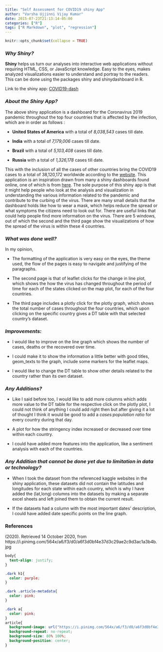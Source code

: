 ```yaml
---
title: "Self Assessment for COVID19 shiny App"
author: "Varsha Ujjinni Vijay Kumar"
date: 2015-07-23T21:13:14-05:00
categories: ["R"]
tags: ["R Markdown", "plot", "regression"]
---
```


```r
knitr::opts_chunk$set(collapse = TRUE)
```

### *Why Shiny?*

**Shiny** helps us turn our analyses into interactive web applications without requiring HTML, CSS, or JavaScript knowledge. Easy to the eyes, makes analyzed visualizations easier to understand and portray to the readers. This can be done using the packages shiny and shinydashboard in R.


Link to the shiny app: [COVID19-dash](https://varsha-ujjinni-vijay-kumar.shinyapps.io/shiny-assessment-Varsha-Ujjinni-VijayKumar/)

### *About the Shiny App?*

The above shiny application is a dashboard for the Coronavirus 2019 pandemic throughout the top four countries that is affected by the infection, which are in order as follows :

- **United States of America** with a total of *8,038,543* cases till date.

- **India** with a total of *7,179,006* cases till date.

- **Brazil** with a total of *5,103,408* cases till date.

- **Russia** with a total of *1,326,178* cases till date. 

This with the inclusion of all the cases of other countries bring the COVID19 cases to a total of 38,120,172 worldwide according to the [website](https://www.worldometers.info/coronavirus/).
This application is an inspiration drawn from many a shiny dashboards found online, one of which is from [here](https://shiny.rstudio.com/gallery/covid19-tracker.html). The sole purpose of this shiny app is that it might help people who look at the analysis and visualization in understanding the various information related to the pandemic and contribute to the curbing of the virus. 
There are many small details that the dashboard holds like how to wear a mask, which helps reduce the spread or what symptoms the citizens need to look out for. There are useful links that could help people find more information on the virus. There are 5 windows, out of which the second and the third page show the visualizations of how the spread of the virus is within these 4 countries.

### *What was done well?*

In my opinion,

- The formatting of the application is very easy on the eyes, the theme used, the flow of the pages is easy to navigate and justifying of the paragraphs. 

- The second page is that of leaflet clicks for the change in line plot, which shows the how the virus has changed throughout the period of time for each of the states clicked on the map plot, for each of the four countries. 

- The third page includes a plotly click for the plotly graph, which shows the total number of cases throughout the four countries, which upon clicking on the specific country gives a DT table with that selected country's dataset.

### *Improvements:*

- I would like to improve on the line graph which shows the number of cases, deaths or the recovered over time. 

- I could make it to show the information a little better with good titles, geom_texts to the graph, include some markers for the leaflet maps. 

- I would like to change the DT table to show other details related to the country rather than its own dataset.

### *Any Additions?*

- Like I said before too, I would like to add more columns which adds more value to the DT table for the respective click on the plotly plot, I could not think of anything I could add right then but after giving it a lot of thought I think it would be good to add a *cases:population ratio* for every country during that day.

- A plot for how the stringency index increased or decreased over time within each country.

- I could have added more features into the application, like a sentiment analysis with each of the countries.

### *Any Addition that cannot be done yet due to limitation in data or technology?*

- When I took the dataset from the referenced kaggle websites in the shiny application, these datasets did not contain the latitudes and longitudes for each state within each country, which is why I have added the (lat,long) columns into the datasets by making a separate excel sheets and left joined them to obtain the current result.

- If the datasets had a column with the most important dates' description, I could have added date specific points on the line graph.


### References

(2020). Retrieved 14 October 2020, from https://i.pinimg.com/564x/a6/f3/d0/a6f3d0bf4e37d3c29ae2c9d3ac1a3b4b.jpg

```css
body{
  text-align: justify;
}

.dark h1{
  color: purple;
}

.dark .article-metadata{
  color: pink;
}

.dark a{
  color: pink;
}
article{
  background-image: url("https://i.pinimg.com/564x/a6/f3/d0/a6f3d0bf4e37d3c29ae2c9d3ac1a3b4b.jpg");
  background-repeat: no-repeat;
  background-size: 80% 100%;
  background-position: center;
}
```

